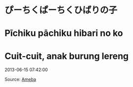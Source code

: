 # ぴーちくぱーちくひばりの子  
# Pīchiku pāchiku hibari no ko  
# Cuit-cuit, anak burung lereng

2013-06-15 07:42:00  

Source: [Ameba](https://ameblo.jp/arihara6/amemberentry-11552660706.html)